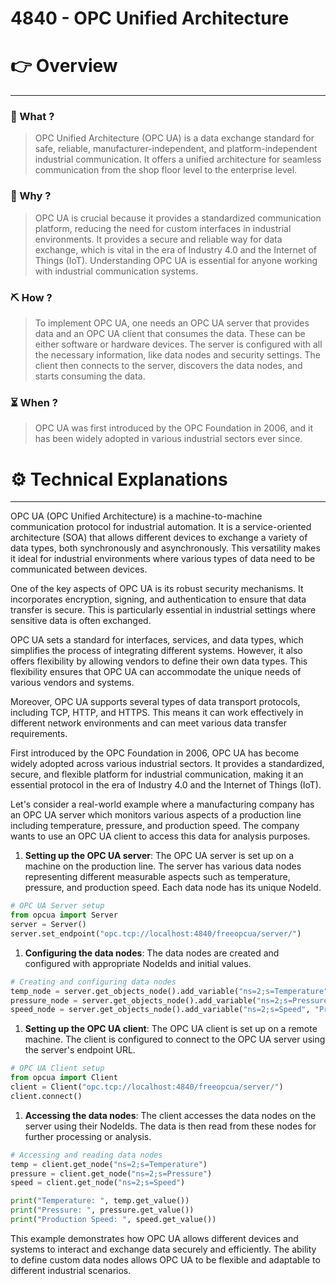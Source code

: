 # 4840 - OPC Unified Architecture


# 👉 Overview

---

### 👀 What ?

> OPC Unified Architecture (OPC UA) is a data exchange standard for safe, reliable, manufacturer-independent, and platform-independent industrial communication. It offers a unified architecture for seamless communication from the shop floor level to the enterprise level.
> 

### 🧐 Why ?

> OPC UA is crucial because it provides a standardized communication platform, reducing the need for custom interfaces in industrial environments. It provides a secure and reliable way for data exchange, which is vital in the era of Industry 4.0 and the Internet of Things (IoT). Understanding OPC UA is essential for anyone working with industrial communication systems.
> 

### ⛏️ How ?

> To implement OPC UA, one needs an OPC UA server that provides data and an OPC UA client that consumes the data. These can be either software or hardware devices. The server is configured with all the necessary information, like data nodes and security settings. The client then connects to the server, discovers the data nodes, and starts consuming the data.
> 

### ⏳ When ?

> OPC UA was first introduced by the OPC Foundation in 2006, and it has been widely adopted in various industrial sectors ever since.
> 

# ⚙️ Technical Explanations

---

OPC UA (OPC Unified Architecture) is a machine-to-machine communication protocol for industrial automation. It is a service-oriented architecture (SOA) that allows different devices to exchange a variety of data types, both synchronously and asynchronously. This versatility makes it ideal for industrial environments where various types of data need to be communicated between devices.

One of the key aspects of OPC UA is its robust security mechanisms. It incorporates encryption, signing, and authentication to ensure that data transfer is secure. This is particularly essential in industrial settings where sensitive data is often exchanged.

OPC UA sets a standard for interfaces, services, and data types, which simplifies the process of integrating different systems. However, it also offers flexibility by allowing vendors to define their own data types. This flexibility ensures that OPC UA can accommodate the unique needs of various vendors and systems.

Moreover, OPC UA supports several types of data transport protocols, including TCP, HTTP, and HTTPS. This means it can work effectively in different network environments and can meet various data transfer requirements.

First introduced by the OPC Foundation in 2006, OPC UA has become widely adopted across various industrial sectors. It provides a standardized, secure, and flexible platform for industrial communication, making it an essential protocol in the era of Industry 4.0 and the Internet of Things (IoT).

Let's consider a real-world example where a manufacturing company has an OPC UA server which monitors various aspects of a production line including temperature, pressure, and production speed. The company wants to use an OPC UA client to access this data for analysis purposes.

1. **Setting up the OPC UA server**: The OPC UA server is set up on a machine on the production line. The server has various data nodes representing different measurable aspects such as temperature, pressure, and production speed. Each data node has its unique NodeId.

```python
# OPC UA Server setup
from opcua import Server
server = Server()
server.set_endpoint("opc.tcp://localhost:4840/freeopcua/server/")

```

1. **Configuring the data nodes**: The data nodes are created and configured with appropriate NodeIds and initial values.

```python
# Creating and configuring data nodes
temp_node = server.get_objects_node().add_variable("ns=2;s=Temperature", "Temperature", 25)
pressure_node = server.get_objects_node().add_variable("ns=2;s=Pressure", "Pressure", 1.0)
speed_node = server.get_objects_node().add_variable("ns=2;s=Speed", "Production Speed", 50.0)

```

1. **Setting up the OPC UA client**: The OPC UA client is set up on a remote machine. The client is configured to connect to the OPC UA server using the server's endpoint URL.

```python
# OPC UA Client setup
from opcua import Client
client = Client("opc.tcp://localhost:4840/freeopcua/server/")
client.connect()

```

1. **Accessing the data nodes**: The client accesses the data nodes on the server using their NodeIds. The data is then read from these nodes for further processing or analysis.

```python
# Accessing and reading data nodes
temp = client.get_node("ns=2;s=Temperature")
pressure = client.get_node("ns=2;s=Pressure")
speed = client.get_node("ns=2;s=Speed")

print("Temperature: ", temp.get_value())
print("Pressure: ", pressure.get_value())
print("Production Speed: ", speed.get_value())

```

This example demonstrates how OPC UA allows different devices and systems to interact and exchange data securely and efficiently. The ability to define custom data nodes allows OPC UA to be flexible and adaptable to different industrial scenarios.
